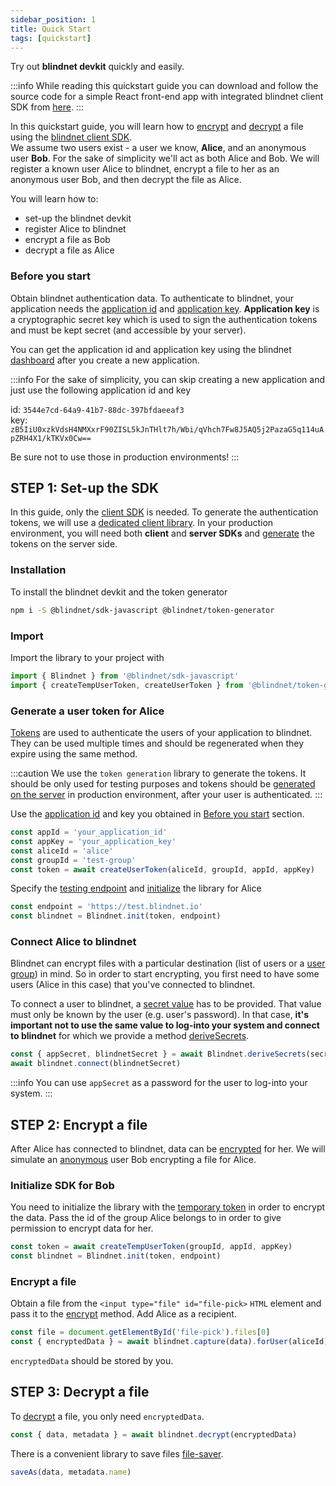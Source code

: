 ```yaml
---
sidebar_position: 1
title: Quick Start
tags: [quickstart]
---
```



Try out **blindnet devkit** quickly and easily.

:::info
While reading this quickstart guide you can download and follow the source code for a simple React front-end app with integrated blindnet client SDK from [here](https://github.com/blindnet-io/blindnet-client-js-example).
:::

In this quickstart guide, you will learn how to [encrypt](./guides/encrypt) and [decrypt](./guides/decrypt) a file using the [blindnet client SDK](./guides/introduction).  
We assume two users exist - a user we know, **Alice**, and an anonymous user **Bob**. For the sake of simplicity we'll act as both Alice and Bob. We will register a known user Alice to blindnet, encrypt a file to her as an anonymous user Bob, and then decrypt the file as Alice.

You will learn how to:

- set-up the blindnet devkit
- register Alice to blindnet
- encrypt a file as Bob
- decrypt a file as Alice

### Before you start
Obtain blindnet authentication data. To authenticate to blindnet, your application needs the [application id](./extra/glossary#application-id) and [application key](./extra/glossary#application-key).
**Application key** is a cryptographic secret key which is used to sign the authentication tokens and must be kept secret (and accessible by your server).

You can get the application id and application key using the blindnet [dashboard](https://dashboard.blindnet.io) after you create a new application.

:::info
For the sake of simplicity, you can skip creating a new application and just use the following application id and key

id: `3544e7cd-64a9-41b7-88dc-397bfdaeeaf3`  
key: `zB5IiU0xzkVdsH4NMXxrF90ZISL5kJnTHlt7h/Wbi/qVhch7Fw8J5AQ5j2PazaG5q114uApZRH4X1/kTKVx0Cw==`

Be sure not to use those in production environments!
:::

## **STEP 1**: Set-up the SDK

In this guide, only the [client SDK](./guides/introduction) is needed. To generate the authentication tokens, we will use a [dedicated client library](https://www.npmjs.com/package/@blindnet/token-generator). In your production environment, you will need both **client** and **server SDKs** and [generate](./guides/managing_users_access#creating-user-tokens) the tokens on the server side.

### Installation
To install the blindnet devkit and the token generator

<Tabs groupId="lang">
<TabItem value="js" label="JavaScript" default>

```bash
npm i -S @blindnet/sdk-javascript @blindnet/token-generator
```

</TabItem>
</Tabs>

### Import
Import the library to your project with

<Tabs groupId="lang">
<TabItem value="js" label="JavaScript" default>

```js
import { Blindnet } from '@blindnet/sdk-javascript'
import { createTempUserToken, createUserToken } from '@blindnet/token-generator'
```

</TabItem>
</Tabs>

### Generate a user token for **Alice**
[Tokens](./extra/glossary#authentication-token) are used to authenticate the users of your application to blindnet. They can be used multiple times and should be regenerated when they expire using the same method. 

:::caution
We use the `token generation` library to generate the tokens. It should be only used for testing purposes and tokens should be [generated on the server](./guides/managing_users_access#creating-user-tokens) in production environment, after your user is authenticated.
:::

Use the [application id](./extra/glossary#application-id) and key you obtained in [Before you start](#before-you-start) section.

<Tabs groupId="lang">
<TabItem value="js" label="JavaScript" default>

```js
const appId = 'your_application_id'
const appKey = 'your_application_key'
const aliceId = 'alice'
const groupId = 'test-group'
const token = await createUserToken(aliceId, groupId, appId, appKey)
```

</TabItem>
</Tabs>

Specify the [testing endpoint](./extra/glossary#testing-endpoint) and [initialize](./guides/installation#initialization) the library for Alice
    
<Tabs groupId="lang">
<TabItem value="js" label="JavaScript" default>

```js
const endpoint = 'https://test.blindnet.io'
const blindnet = Blindnet.init(token, endpoint)
```

</TabItem>
</Tabs>

### Connect Alice to blindnet

Blindnet can encrypt files with a particular destination (list of users or a [user group](./extra/glossary#user-groups)) in mind. So in order to start encrypting, you first need to have some users (Alice in this case) that you've connected to blindnet.

To connect a user to blindnet, a [secret value](./extra/glossary#secret-value) has to be provided. That value must only be known 
by the user (e.g. user's password). In that case, **it's important not to use the same value to log-into your system and connect to blindnet** for which we provide a method [deriveSecrets](./guides/managing_users_access#splitting-secrets).

<Tabs groupId="lang">
<TabItem value="js" label="JavaScript" default>

```js
const { appSecret, blindnetSecret } = await Blindnet.deriveSecrets(secret)
await blindnet.connect(blindnetSecret)
```

</TabItem>
</Tabs>

:::info
You can use `appSecret` as a password for the user to log-into your system.
:::

## **STEP 2**: Encrypt a file

After Alice has connected to blindnet, data can be [encrypted](./guides/encrypt) for her.
We will simulate an [anonymous](./extra/glossary#anonymous-user) user Bob encrypting a file for Alice.

### Initialize SDK for Bob

You need to initialize the library with the [temporary token](./extra/glossary#temp-user-token) in order to encrypt the data. Pass the id of the group Alice belongs to in order to give permission to encrypt data for her.

<Tabs groupId="lang">
<TabItem value="js" label="JavaScript" default>

```js
const token = await createTempUserToken(groupId, appId, appKey)
const blindnet = Blindnet.init(token, endpoint)
```

</TabItem>
</Tabs>
    

### Encrypt a file
Obtain a file from the `<input type="file" id="file-pick>` `HTML` element and pass it to the [encrypt](./guides/encrypt#encrypt) method. Add Alice as a recipient.

<Tabs groupId="lang">
<TabItem value="js" label="JavaScript" default>

```js
const file = document.getElementById('file-pick').files[0]
const { encryptedData } = await blindnet.capture(data).forUser(aliceId).encrypt()
```

</TabItem>
</Tabs>

`encryptedData` should be stored by you.

## **STEP 3**: Decrypt a file

To [decrypt](./guides/decrypt#decrypt) a file, you only need `encryptedData`.

<Tabs groupId="lang">
<TabItem value="js" label="JavaScript" default>

```js
const { data, metadata } = await blindnet.decrypt(encryptedData)
```

There is a convenient library to save files [file-saver](https://github.com/eligrey/FileSaver.js).
```js
saveAs(data, metadata.name)
```

</TabItem>
</Tabs>
